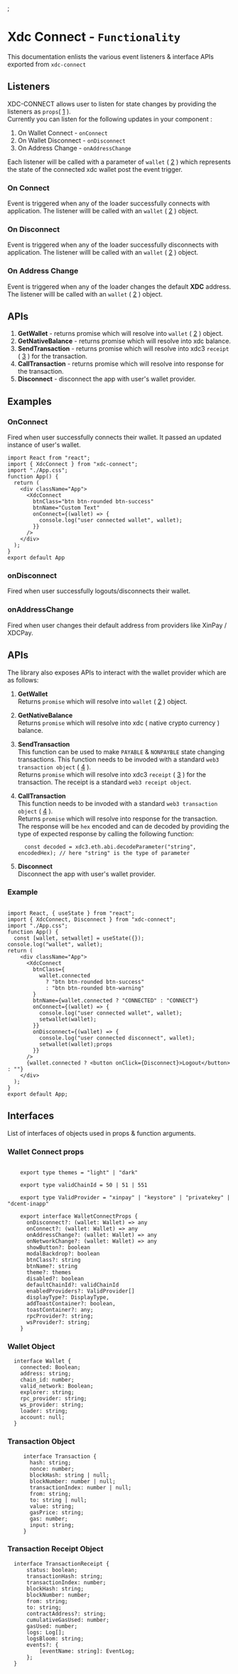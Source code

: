 <!-- Custom-MDX-Documentation.mdx -->


<Meta title="XdcConnect/Listeners" component={XdcConnect} />;

# Xdc Connect - `Functionality`

This documentation enlists the various event listeners & interface APIs exported from `xdc-connect`

## Listeners

XDC-CONNECT allows user to listen for state changes by providing the listeners as `props`( [1](#wallet-connect-props) ).  
Currently you can listen for the following updates in your component :

1. On Wallet Connect - `onConnect`
2. On Wallet Disconnect - `onDisconnect`
3. On Address Change - `onAddressChange`

Each listener will be called with a parameter of `wallet` ( [2](#wallet-object) ) which represents the state of the connected xdc wallet post the event trigger.

### On Connect

Event is triggered when any of the loader successfully connects with application. The listener willl be called with an `wallet` ( [2](#wallet-object) ) object.

### On Disconnect

Event is triggered when any of the loader successfully disconnects with application. The listener willl be called with an `wallet` ( [2](#wallet-object) ) object.

### On Address Change

Event is triggered when any of the loader changes the default **XDC** address. The listener willl be called with an `wallet` ( [2](#wallet-object) ) object.

## APIs

1. **GetWallet** - returns promise which will resolve into `wallet` ( [2](#wallet-object) ) object.
2. **GetNativeBalance** - returns promise which will resolve into xdc balance.
3. **SendTransaction** - returns promise which will resolve into xdc3 `receipt` ( [3](#transaction-receipt-object) ) for the transaction.
4. **CallTransaction** - returns promise which will resolve into response for the transaction.
5. **Disconnect** - disconnect the app with user's wallet provider.

## Examples

### OnConnect

Fired when user successfully connects their wallet. It passed an updated instance of user's wallet.

```
import React from "react";
import { XdcConnect } from "xdc-connect";
import "./App.css";
function App() {
  return (
    <div className="App">
      <XdcConnect
        btnClass="btn btn-rounded btn-success"
        btnName="Custom Text"
        onConnect={(wallet) => {
          console.log("user connected wallet", wallet);
        }}
      />
    </div>
  );
}
export default App
```

### onDisconnect

Fired when user successfully logouts/disconnects their wallet.

### onAddressChange

Fired when user changes their default address from providers like XinPay / XDCPay.

## APIs

The library also exposes APIs to interact with the wallet provider which are as follows:

1. **GetWallet**  
   Returns `promise` which will resolve into `wallet` ( [2](#wallet-object) ) object.

2. **GetNativeBalance**  
   Returns `promise` which will resolve into xdc ( native crypto currency ) balance.

3. **SendTransaction**  
   This function can be used to make `PAYABLE` & `NONPAYBLE` state changing transactions.  This function needs to be invoded with a standard `web3 transaction object` ( [4](#transaction-object) ).  
   Returns `promise` which will resolve into xdc3 `receipt` ( [3](#transaction-receipt-object) ) for the transaction.
   The receipt is a standard `web3 receipt object`.

4. **CallTransaction**  
   This function needs to be invoded with a standard `web3 transaction object` ( [4](#transaction-object) ).  
   Returns `promise` which will resolve into response for the transaction.  
   The response will be `hex` encoded and can de decoded by providing the type of expected response by calling the following function:
   ```
     const decoded = xdc3.eth.abi.decodeParameter("string", encodedHex); // here "string" is the type of parameter
   ```
5. **Disconnect**  
   Disconnect the app with user's wallet provider.

### Example

```

import React, { useState } from "react";
import { XdcConnect, Disconnect } from "xdc-connect";
import "./App.css";
function App() {
  const [wallet, setwallet] = useState({});
console.log("wallet", wallet);
return (
    <div className="App">
      <XdcConnect
        btnClass={
          wallet.connected
            ? "btn btn-rounded btn-success"
            : "btn btn-rounded btn-warning"
        }
        btnName={wallet.connected ? "CONNECTED" : "CONNECT"}
        onConnect={(wallet) => {
          console.log("user connected wallet", wallet);
          setwallet(wallet);
        }}
        onDisconnect={(wallet) => {
          console.log("user connected disconnect", wallet);
          setwallet(wallet);props
        }}
      />
      {wallet.connected ? <button onClick={Disconnect}>Logout</button> : ""}
    </div>
  );
}
export default App;

```

## Interfaces

List of interfaces of objects used in props & function arguments.

### Wallet Connect props

```

    export type themes = "light" | "dark"

    export type validChainId = 50 | 51 | 551

    export type ValidProvider = "xinpay" | "keystore" | "privatekey" | "dcent-inapp"

    export interface WalletConnectProps {
      onDisconnect?: (wallet: Wallet) => any
      onConnect?: (wallet: Wallet) => any
      onAddressChange?: (wallet: Wallet) => any
      onNetworkChange?: (wallet: Wallet) => any
      showButton?: boolean
      modalBackdrop?: boolean
      btnClass?: string
      btnName?: string
      theme?: themes
      disabled?: boolean
      defaultChainId?: validChainId
      enabledProviders?: ValidProvider[]
      displayType?: DisplayType,
      addToastContainer?: boolean,
      toastContainer?: any;
      rpcProvider?: string;
      wsProvider?: string;
    }

```

### Wallet Object

```
  interface Wallet {
    connected: Boolean;
    address: string;
    chain_id: number;
    valid_network: Boolean;
    explorer: string;
    rpc_provider: string;
    ws_provider: string;
    loader: string;
    account: null;
  }
```

### Transaction Object

```
     interface Transaction {
       hash: string;
       nonce: number;
       blockHash: string | null;
       blockNumber: number | null;
       transactionIndex: number | null;
       from: string;
       to: string | null;
       value: string;
       gasPrice: string;
       gas: number;
       input: string;
     }
```

### Transaction Receipt Object

```
  interface TransactionReceipt {
      status: boolean;
      transactionHash: string;
      transactionIndex: number;
      blockHash: string;
      blockNumber: number;
      from: string;
      to: string;
      contractAddress?: string;
      cumulativeGasUsed: number;
      gasUsed: number;
      logs: Log[];
      logsBloom: string;
      events?: {
          [eventName: string]: EventLog;
      };
  }
```
